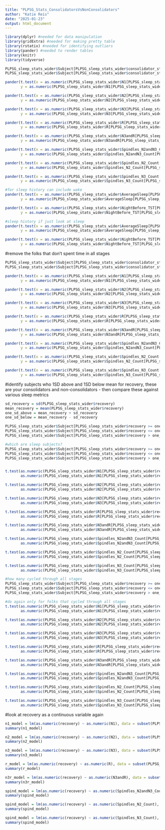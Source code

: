 ```yaml
---
title: "PLPSG_Stats_ConsolidatorsVsNonConsolidators"
author: "Katie Reis"
date: "2025-01-23"
output: html_document
---
```


```r
library(dplyr) #needed for data manipulation
library(gridExtra) #needed for making pretty table
library(rstatix) #needed for identifying outliers
library(pander) #needed to render tables
library(knitr)
library(tidyverse)
```

```r
PLPSG_sleep_stats_wider$Subject[PLPSG_sleep_stats_wider$consolidator_status == 0 & PLPSG_sleep_stats_wider$condition == "sleep" ]
PLPSG_sleep_stats_wider$Subject[PLPSG_sleep_stats_wider$consolidator_status == 1 & PLPSG_sleep_stats_wider$condition == "sleep" ]

pander(t.test(x = as.numeric(PLPSG_sleep_stats_wider$N1[PLPSG_sleep_stats_wider$consolidator_status == 1 & PLPSG_sleep_stats_wider$condition == "sleep"]), 
       y = as.numeric(PLPSG_sleep_stats_wider$N1[PLPSG_sleep_stats_wider$consolidator_status == 0 & PLPSG_sleep_stats_wider$condition == "sleep"])))

pander(t.test(x = as.numeric(PLPSG_sleep_stats_wider$N2[PLPSG_sleep_stats_wider$consolidator_status == 1 & PLPSG_sleep_stats_wider$condition == "sleep"]), 
       y = as.numeric(PLPSG_sleep_stats_wider$N2[PLPSG_sleep_stats_wider$consolidator_status == 0 & PLPSG_sleep_stats_wider$condition == "sleep"])))

pander(t.test(x = as.numeric(PLPSG_sleep_stats_wider$N3[PLPSG_sleep_stats_wider$consolidator_status == 1 & PLPSG_sleep_stats_wider$condition == "sleep"]), 
       y = as.numeric(PLPSG_sleep_stats_wider$N3[PLPSG_sleep_stats_wider$consolidator_status == 0 & PLPSG_sleep_stats_wider$condition == "sleep"])))

pander(t.test(x = as.numeric(PLPSG_sleep_stats_wider$R[PLPSG_sleep_stats_wider$consolidator_status == 1 & PLPSG_sleep_stats_wider$condition == "sleep"]), 
       y = as.numeric(PLPSG_sleep_stats_wider$R[PLPSG_sleep_stats_wider$consolidator_status == 0 & PLPSG_sleep_stats_wider$condition == "sleep"])))

pander(t.test(x = as.numeric(PLPSG_sleep_stats_wider$N3andR[PLPSG_sleep_stats_wider$consolidator_status == 1 & PLPSG_sleep_stats_wider$condition == "sleep"]), 
       y = as.numeric(PLPSG_sleep_stats_wider$N3andR[PLPSG_sleep_stats_wider$consolidator_status == 0 & PLPSG_sleep_stats_wider$condition == "sleep"])))

pander(t.test(x = as.numeric(PLPSG_sleep_stats_wider$Spindles_N2andN3_Count[PLPSG_sleep_stats_wider$consolidator_status == 1 & PLPSG_sleep_stats_wider$condition == "sleep"]), 
       y = as.numeric(PLPSG_sleep_stats_wider$Spindles_N2andN3_Count[PLPSG_sleep_stats_wider$consolidator_status == 0 & PLPSG_sleep_stats_wider$condition == "sleep"])))

pander(t.test(x = as.numeric(PLPSG_sleep_stats_wider$Spindles_N2_Count[PLPSG_sleep_stats_wider$consolidator_status == 1 & PLPSG_sleep_stats_wider$condition == "sleep"]), 
       y = as.numeric(PLPSG_sleep_stats_wider$Spindles_N2_Count[PLPSG_sleep_stats_wider$consolidator_status == 0 & PLPSG_sleep_stats_wider$condition == "sleep"])))

pander(t.test(x = as.numeric(PLPSG_sleep_stats_wider$Spindles_N3_Count[PLPSG_sleep_stats_wider$consolidator_status == 1 & PLPSG_sleep_stats_wider$condition == "sleep"]), 
       y = as.numeric(PLPSG_sleep_stats_wider$Spindles_N3_Count[PLPSG_sleep_stats_wider$consolidator_status == 0 & PLPSG_sleep_stats_wider$condition == "sleep"])))

#for sleep history can include wake 
pander(t.test(x = as.numeric(PLPSG_sleep_stats_wider$AverageSleep[PLPSG_sleep_stats_wider$consolidator_status == 1]), 
       y = as.numeric(PLPSG_sleep_stats_wider$AverageSleep[PLPSG_sleep_stats_wider$consolidator_status == 0])))

pander(t.test(x = as.numeric(PLPSG_sleep_stats_wider$NightBefore_TST[PLPSG_sleep_stats_wider$consolidator_status == 1]), 
       y = as.numeric(PLPSG_sleep_stats_wider$NightBefore_TST[PLPSG_sleep_stats_wider$consolidator_status == 0])))

#sleep history if just look at sleep 
pander(t.test(x = as.numeric(PLPSG_sleep_stats_wider$AverageSleep[PLPSG_sleep_stats_wider$consolidator_status == 1 & PLPSG_sleep_stats_wider$condition == "sleep"]), 
       y = as.numeric(PLPSG_sleep_stats_wider$AverageSleep[PLPSG_sleep_stats_wider$consolidator_status == 0 & PLPSG_sleep_stats_wider$condition == "sleep"])))

pander(t.test(x = as.numeric(PLPSG_sleep_stats_wider$NightBefore_TST[PLPSG_sleep_stats_wider$consolidator_status == 1 & PLPSG_sleep_stats_wider$condition == "sleep"]), 
       y = as.numeric(PLPSG_sleep_stats_wider$NightBefore_TST[PLPSG_sleep_stats_wider$consolidator_status == 0 & PLPSG_sleep_stats_wider$condition == "sleep"])))

```

#remove the folks that don't spent time in all stages
```r

PLPSG_sleep_stats_wider$Subject[PLPSG_sleep_stats_wider$consolidator_status == 0 & PLPSG_sleep_stats_wider$condition == "sleep"  & PLPSG_sleep_stats_wider$R > 0 & PLPSG_sleep_stats_wider$N3 > 0]
PLPSG_sleep_stats_wider$Subject[PLPSG_sleep_stats_wider$consolidator_status == 1 & PLPSG_sleep_stats_wider$condition == "sleep"  & PLPSG_sleep_stats_wider$R > 0 & PLPSG_sleep_stats_wider$N3 > 0]

pander(t.test(x = as.numeric(PLPSG_sleep_stats_wider$N1[PLPSG_sleep_stats_wider$consolidator_status == 1 & PLPSG_sleep_stats_wider$R > 0 & PLPSG_sleep_stats_wider$N3 > 0]), 
       y = as.numeric(PLPSG_sleep_stats_wider$N1[PLPSG_sleep_stats_wider$consolidator_status == 0 & PLPSG_sleep_stats_wider$R > 0 & PLPSG_sleep_stats_wider$N3 > 0])))

pander(t.test(x = as.numeric(PLPSG_sleep_stats_wider$N2[PLPSG_sleep_stats_wider$consolidator_status == 1 & PLPSG_sleep_stats_wider$R > 0 & PLPSG_sleep_stats_wider$N3 > 0]), 
       y = as.numeric(PLPSG_sleep_stats_wider$N2[PLPSG_sleep_stats_wider$consolidator_status == 0 & PLPSG_sleep_stats_wider$R > 0 & PLPSG_sleep_stats_wider$N3 > 0])))

pander(t.test(x = as.numeric(PLPSG_sleep_stats_wider$N3[PLPSG_sleep_stats_wider$consolidator_status == 1 & PLPSG_sleep_stats_wider$R > 0 & PLPSG_sleep_stats_wider$N3 > 0]), 
       y = as.numeric(PLPSG_sleep_stats_wider$N3[PLPSG_sleep_stats_wider$consolidator_status == 0 & PLPSG_sleep_stats_wider$R > 0 & PLPSG_sleep_stats_wider$N3 > 0])))

pander(t.test(x = as.numeric(PLPSG_sleep_stats_wider$R[PLPSG_sleep_stats_wider$consolidator_status == 1 & PLPSG_sleep_stats_wider$R > 0 & PLPSG_sleep_stats_wider$N3 > 0]), 
       y = as.numeric(PLPSG_sleep_stats_wider$R[PLPSG_sleep_stats_wider$consolidator_status == 0 & PLPSG_sleep_stats_wider$R > 0 & PLPSG_sleep_stats_wider$N3 > 0])))

pander(t.test(x = as.numeric(PLPSG_sleep_stats_wider$N3andR[PLPSG_sleep_stats_wider$consolidator_status == 1 & PLPSG_sleep_stats_wider$R > 0 & PLPSG_sleep_stats_wider$N3 > 0]), 
       y = as.numeric(PLPSG_sleep_stats_wider$N3andR[PLPSG_sleep_stats_wider$consolidator_status == 0 & PLPSG_sleep_stats_wider$R > 0 & PLPSG_sleep_stats_wider$N3 > 0])))

pander(t.test(x = as.numeric(PLPSG_sleep_stats_wider$Spindles_N2andN3_Count[PLPSG_sleep_stats_wider$consolidator_status == 1 & PLPSG_sleep_stats_wider$R > 0 & PLPSG_sleep_stats_wider$N3 > 0]), 
       y = as.numeric(PLPSG_sleep_stats_wider$Spindles_N2andN3_Count[PLPSG_sleep_stats_wider$consolidator_status == 0 & PLPSG_sleep_stats_wider$R > 0 & PLPSG_sleep_stats_wider$N3 > 0])))

pander(t.test(x = as.numeric(PLPSG_sleep_stats_wider$Spindles_N2_Count[PLPSG_sleep_stats_wider$consolidator_status == 1 & PLPSG_sleep_stats_wider$R > 0 & PLPSG_sleep_stats_wider$N3 > 0]), 
       y = as.numeric(PLPSG_sleep_stats_wider$Spindles_N2_Count[PLPSG_sleep_stats_wider$consolidator_status == 0 & PLPSG_sleep_stats_wider$R > 0 & PLPSG_sleep_stats_wider$N3 > 0])))

pander(t.test(x = as.numeric(PLPSG_sleep_stats_wider$Spindles_N3_Count[PLPSG_sleep_stats_wider$consolidator_status == 1 & PLPSG_sleep_stats_wider$R > 0 & PLPSG_sleep_stats_wider$N3 > 0]), 
       y = as.numeric(PLPSG_sleep_stats_wider$Spindles_N3_Count[PLPSG_sleep_stats_wider$consolidator_status == 0 & PLPSG_sleep_stats_wider$R > 0 & PLPSG_sleep_stats_wider$N3 > 0])))
```


#identify subjects who 1SD above and 1SD below mean for recovery, these are your consolidators and non-consolidators  - then compare these against various sleep metrics 
```r
sd_recovery = sd(PLPSG_sleep_stats_wider$recovery)
mean_recovery = mean(PLPSG_sleep_stats_wider$recovery)
one_sd_above = mean_recovery + sd_recovery
one_sd_below = mean_recovery - sd_recovery

PLPSG_sleep_stats_wider$Subject[PLPSG_sleep_stats_wider$recovery >= one_sd_above]
PLPSG_sleep_stats_wider$Subject[PLPSG_sleep_stats_wider$recovery <= one_sd_below]
PLPSG_sleep_stats_wider$Subject[PLPSG_sleep_stats_wider$recovery > one_sd_below & PLPSG_sleep_stats_wider$recovery < one_sd_above]

#which are sleep subjects?
PLPSG_sleep_stats_wider$Subject[PLPSG_sleep_stats_wider$recovery >= one_sd_above & PLPSG_sleep_stats_wider$condition == "sleep"]
PLPSG_sleep_stats_wider$Subject[PLPSG_sleep_stats_wider$recovery <= one_sd_below & PLPSG_sleep_stats_wider$condition == "sleep"]
PLPSG_sleep_stats_wider$Subject[PLPSG_sleep_stats_wider$recovery > one_sd_below & PLPSG_sleep_stats_wider$recovery < one_sd_above & PLPSG_sleep_stats_wider$condition == "sleep"]


t.test(as.numeric(PLPSG_sleep_stats_wider$N1[PLPSG_sleep_stats_wider$recovery >= one_sd_above & PLPSG_sleep_stats_wider$condition == "sleep"]),
       as.numeric(PLPSG_sleep_stats_wider$N1[PLPSG_sleep_stats_wider$recovery <= one_sd_below & PLPSG_sleep_stats_wider$condition == "sleep"]))

t.test(as.numeric(PLPSG_sleep_stats_wider$N2[PLPSG_sleep_stats_wider$recovery >= one_sd_above & PLPSG_sleep_stats_wider$condition == "sleep"]),
       as.numeric(PLPSG_sleep_stats_wider$N2[PLPSG_sleep_stats_wider$recovery <= one_sd_below & PLPSG_sleep_stats_wider$condition == "sleep"]))

t.test(as.numeric(PLPSG_sleep_stats_wider$N3[PLPSG_sleep_stats_wider$recovery >= one_sd_above & PLPSG_sleep_stats_wider$condition == "sleep"]),
       as.numeric(PLPSG_sleep_stats_wider$N3[PLPSG_sleep_stats_wider$recovery <= one_sd_below & PLPSG_sleep_stats_wider$condition == "sleep"]))

t.test(as.numeric(PLPSG_sleep_stats_wider$R[PLPSG_sleep_stats_wider$recovery >= one_sd_above & PLPSG_sleep_stats_wider$condition == "sleep"]),
       as.numeric(PLPSG_sleep_stats_wider$R[PLPSG_sleep_stats_wider$recovery <= one_sd_below & PLPSG_sleep_stats_wider$condition == "sleep"]))

t.test(as.numeric(PLPSG_sleep_stats_wider$N3andR[PLPSG_sleep_stats_wider$recovery >= one_sd_above & PLPSG_sleep_stats_wider$condition == "sleep"]),
       as.numeric(PLPSG_sleep_stats_wider$N3andR[PLPSG_sleep_stats_wider$recovery <= one_sd_below & PLPSG_sleep_stats_wider$condition == "sleep"]))

t.test(as.numeric(PLPSG_sleep_stats_wider$Spindles_N2andN3_Count[PLPSG_sleep_stats_wider$recovery >= one_sd_above & PLPSG_sleep_stats_wider$condition == "sleep" ]),
       as.numeric(PLPSG_sleep_stats_wider$Spindles_N2andN3_Count[PLPSG_sleep_stats_wider$recovery <= one_sd_below & PLPSG_sleep_stats_wider$condition == "sleep" ]))

t.test(as.numeric(PLPSG_sleep_stats_wider$Spindles_N2_Count[PLPSG_sleep_stats_wider$recovery >= one_sd_above & PLPSG_sleep_stats_wider$condition == "sleep" ]),
       as.numeric(PLPSG_sleep_stats_wider$Spindles_N2_Count[PLPSG_sleep_stats_wider$recovery <= one_sd_below & PLPSG_sleep_stats_wider$condition == "sleep" ]))

t.test(as.numeric(PLPSG_sleep_stats_wider$Spindles_N3_Count[PLPSG_sleep_stats_wider$recovery >= one_sd_above & PLPSG_sleep_stats_wider$condition == "sleep"]),
       as.numeric(PLPSG_sleep_stats_wider$Spindles_N3_Count[PLPSG_sleep_stats_wider$recovery <= one_sd_below & PLPSG_sleep_stats_wider$condition == "sleep"]))

#how many cycled through all stages
PLPSG_sleep_stats_wider$Subject[PLPSG_sleep_stats_wider$recovery >= one_sd_above & PLPSG_sleep_stats_wider$condition == "sleep"  & PLPSG_sleep_stats_wider$R > 0 & PLPSG_sleep_stats_wider$N3 > 0]
PLPSG_sleep_stats_wider$Subject[PLPSG_sleep_stats_wider$recovery <= one_sd_below & PLPSG_sleep_stats_wider$condition == "sleep"  & PLPSG_sleep_stats_wider$R > 0 & PLPSG_sleep_stats_wider$N3 > 0]
PLPSG_sleep_stats_wider$Subject[PLPSG_sleep_stats_wider$recovery > one_sd_below & PLPSG_sleep_stats_wider$recovery < one_sd_above & PLPSG_sleep_stats_wider$condition == "sleep" & PLPSG_sleep_stats_wider$R > 0 & PLPSG_sleep_stats_wider$N3 > 0]

#do again only for folks that cycled through all stages 
t.test(as.numeric(PLPSG_sleep_stats_wider$N1[PLPSG_sleep_stats_wider$recovery >= one_sd_above & PLPSG_sleep_stats_wider$condition == "sleep" & PLPSG_sleep_stats_wider$R > 0 & PLPSG_sleep_stats_wider$N3 > 0]),
       as.numeric(PLPSG_sleep_stats_wider$N1[PLPSG_sleep_stats_wider$recovery <= one_sd_below & PLPSG_sleep_stats_wider$condition == "sleep" & PLPSG_sleep_stats_wider$R > 0 & PLPSG_sleep_stats_wider$N3 > 0]))

t.test(as.numeric(PLPSG_sleep_stats_wider$N2[PLPSG_sleep_stats_wider$recovery >= one_sd_above & PLPSG_sleep_stats_wider$condition == "sleep" & PLPSG_sleep_stats_wider$R > 0 & PLPSG_sleep_stats_wider$N3 > 0]),
       as.numeric(PLPSG_sleep_stats_wider$N2[PLPSG_sleep_stats_wider$recovery <= one_sd_below & PLPSG_sleep_stats_wider$condition == "sleep" & PLPSG_sleep_stats_wider$R > 0 & PLPSG_sleep_stats_wider$N3 > 0]))

t.test(as.numeric(PLPSG_sleep_stats_wider$N3[PLPSG_sleep_stats_wider$recovery >= one_sd_above & PLPSG_sleep_stats_wider$condition == "sleep" & PLPSG_sleep_stats_wider$R > 0 & PLPSG_sleep_stats_wider$N3 > 0]),
       as.numeric(PLPSG_sleep_stats_wider$N3[PLPSG_sleep_stats_wider$recovery <= one_sd_below & PLPSG_sleep_stats_wider$condition == "sleep" & PLPSG_sleep_stats_wider$R > 0 & PLPSG_sleep_stats_wider$N3 > 0]))

t.test(as.numeric(PLPSG_sleep_stats_wider$R[PLPSG_sleep_stats_wider$recovery >= one_sd_above & PLPSG_sleep_stats_wider$condition == "sleep" & PLPSG_sleep_stats_wider$R > 0 & PLPSG_sleep_stats_wider$N3 > 0]),
       as.numeric(PLPSG_sleep_stats_wider$R[PLPSG_sleep_stats_wider$recovery <= one_sd_below & PLPSG_sleep_stats_wider$condition == "sleep" & PLPSG_sleep_stats_wider$R > 0 & PLPSG_sleep_stats_wider$N3 > 0]))

t.test(as.numeric(PLPSG_sleep_stats_wider$N3andR[PLPSG_sleep_stats_wider$recovery >= one_sd_above & PLPSG_sleep_stats_wider$condition == "sleep" & PLPSG_sleep_stats_wider$R > 0 & PLPSG_sleep_stats_wider$N3 > 0]),
       as.numeric(PLPSG_sleep_stats_wider$N3andR[PLPSG_sleep_stats_wider$recovery <= one_sd_below & PLPSG_sleep_stats_wider$condition == "sleep" & PLPSG_sleep_stats_wider$R > 0 & PLPSG_sleep_stats_wider$N3 > 0]))

t.test(as.numeric(PLPSG_sleep_stats_wider$Spindles_N2andN3_Count[PLPSG_sleep_stats_wider$recovery >= one_sd_above & PLPSG_sleep_stats_wider$condition == "sleep" & PLPSG_sleep_stats_wider$R > 0 & PLPSG_sleep_stats_wider$N3 > 0]),
       as.numeric(PLPSG_sleep_stats_wider$Spindles_N2andN3_Count[PLPSG_sleep_stats_wider$recovery <= one_sd_below & PLPSG_sleep_stats_wider$condition == "sleep" & PLPSG_sleep_stats_wider$R > 0 & PLPSG_sleep_stats_wider$N3 > 0]))

t.test(as.numeric(PLPSG_sleep_stats_wider$Spindles_N2_Count[PLPSG_sleep_stats_wider$recovery >= one_sd_above & PLPSG_sleep_stats_wider$condition == "sleep" & PLPSG_sleep_stats_wider$R > 0 & PLPSG_sleep_stats_wider$N3 > 0]),
       as.numeric(PLPSG_sleep_stats_wider$Spindles_N2_Count[PLPSG_sleep_stats_wider$recovery <= one_sd_below & PLPSG_sleep_stats_wider$condition == "sleep" & PLPSG_sleep_stats_wider$R > 0 & PLPSG_sleep_stats_wider$N3 > 0]))

t.test(as.numeric(PLPSG_sleep_stats_wider$Spindles_N3_Count[PLPSG_sleep_stats_wider$recovery >= one_sd_above & PLPSG_sleep_stats_wider$condition == "sleep" & PLPSG_sleep_stats_wider$R > 0 & PLPSG_sleep_stats_wider$N3 > 0]),
       as.numeric(PLPSG_sleep_stats_wider$Spindles_N3_Count[PLPSG_sleep_stats_wider$recovery <= one_sd_below & PLPSG_sleep_stats_wider$condition == "sleep" & PLPSG_sleep_stats_wider$R > 0 & PLPSG_sleep_stats_wider$N3 > 0]))
```


#look at recovery as a continuous variable again
```r
n1_model = lm(as.numeric(recovery) ~ as.numeric(N1), data = subset(PLPSG_sleep_stats_wider, condition == "sleep" & N3 > 0 & R > 0))
summary(n1_model)

n2_model = lm(as.numeric(recovery) ~ as.numeric(N2), data = subset(PLPSG_sleep_stats_wider, condition == "sleep" & N3 > 0 & R > 0))
summary(n2_model)

n3_model = lm(as.numeric(recovery) ~ as.numeric(N3), data = subset(PLPSG_sleep_stats_wider, condition == "sleep" & N3 > 0 & R > 0))
summary(n3_model)

r_model = lm(as.numeric(recovery) ~ as.numeric(R), data = subset(PLPSG_sleep_stats_wider, condition == "sleep" & N3 > 0 & R > 0))
summary(r_model)

n3r_model = lm(as.numeric(recovery) ~ as.numeric(N3andR), data = subset(PLPSG_sleep_stats_wider, condition == "sleep" & N3 > 0 & R > 0))
summary(n3r_model)

spind_model = lm(as.numeric(recovery) ~ as.numeric(Spindles_N2andN3_Count), data = subset(PLPSG_sleep_stats_wider, condition == "sleep" & N3 > 0 & R > 0))
summary(spind_model)

spind_model = lm(as.numeric(recovery) ~ as.numeric(Spindles_N2_Count), data = subset(PLPSG_sleep_stats_wider, condition == "sleep" & N3 > 0 & R > 0))
summary(spind_model)

spind_model = lm(as.numeric(recovery) ~ as.numeric(Spindles_N3_Count), data = subset(PLPSG_sleep_stats_wider, condition == "sleep" & N3 > 0 & R > 0))
summary(spind_model)

```

